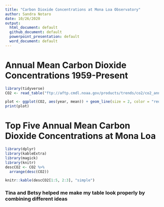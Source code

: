 ```yaml
---
title: "Carbon Dioxide Concentrations at Mona Loa Observatory"
author: Sandra Notaro
date: 10/26/2020
output:
  html_document: default
  github_document: default
  powerpoint_presentation: default
  word_document: default
---
```


# Annual Mean Carbon Dioxide Concentrations 1959-Present

```r
library(tidyverse)
CO2 <- read_table("ftp://aftp.cmdl.noaa.gov/products/trends/co2/co2_annmean_mlo.txt", skip = 56)
```

```r
plot <- ggplot(CO2, aes(year, mean)) + geom_line(size = 2, color = "red") + labs(x = "Year", y = "Mauna Loa Annual Mean CO_2 (ppm)")
print(plot)
```

# Top Five Annual Mean Carbon Dioxide Concentrations at Mona Loa
```r
library(dplyr)
library(kableExtra)
library(magick)
library(knitr)
descCO2 <- CO2 %>%
  arrange(desc(CO2))
```

```r
knitr::kable(descCO2[1:5, 2:3], "simple")
```

### Tina and Betsy helped me make my table look properly by combining different ideas
